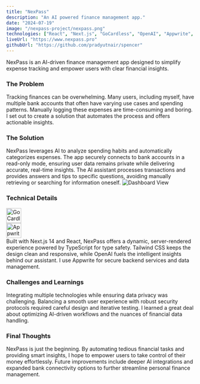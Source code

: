 ```yaml
---
title: "NexPass"
description: "An AI powered finance management app."
date: "2024-07-19"
image: "/nexpass-project/nexpass.png"
technologies: ["React", "Next.js", "GoCardless", "OpenAI", "Appwrite", "TypeScript", "Tailwind CSS"]
liveUrl: "https://www.nexpass.pro"
githubUrl: "https://github.com/pradyutnair/spencer"
---
```


NexPass is an AI-driven finance management app designed to simplify expense tracking and empower users with clear financial insights.

### The Problem
Tracking finances can be overwhelming. Many users, including myself, have multiple bank accounts that often have varying use cases and spending patterns. Manually logging these expenses are time-consuming and boring. I set out to create a solution that automates the process and offers actionable insights.

### The Solution
NexPass leverages AI to analyze spending habits and automatically categorizes expenses. The app securely connects to bank accounts in a read-only mode, ensuring user data remains private while delivering accurate, real-time insights. The AI assistant processes transactions and provides answers and tips to specific questions, avoiding manually retrieving or searching for information oneself.
![Dashboard View](/nexpass-project/main-dashboard-cropped.png)

### Technical Details
<div className="flex gap-2">
  <div className="tooltip" data-tip="GoCardless">
    <Image src="/nexpass-project/gocardless-logo.jpg" alt="GoCardless Logo" width="40" liveUrl="https://gocardless.com" className="inline-block mr-2" />
  </div>
  <div className="tooltip" data-tip="Appwrite">
    <Image src="/nexpass-project/appwrite-logo.png" alt="Appwrite Logo" width="40" liveUrl="https://nextjs.org" className="inline-block" />
  </div>
</div>
Built with Next.js 14 and React, NexPass offers a dynamic, server-rendered experience powered by TypeScript for type safety. Tailwind CSS keeps the design clean and responsive, while OpenAI fuels the intelligent insights behind our assistant. I use Appwrite for secure backend services and data management.

### Challenges and Learnings
Integrating multiple technologies while ensuring data privacy was challenging. Balancing a smooth user experience with robust security protocols required careful design and iterative testing. I learned a great deal about optimizing AI-driven workflows and the nuances of financial data handling.

### Final Thoughts
NexPass is just the beginning. By automating tedious financial tasks and providing smart insights, I hope to empower users to take control of their money effortlessly. Future improvements include deeper AI integrations and expanded bank connectivity options to further streamline personal finance management.
